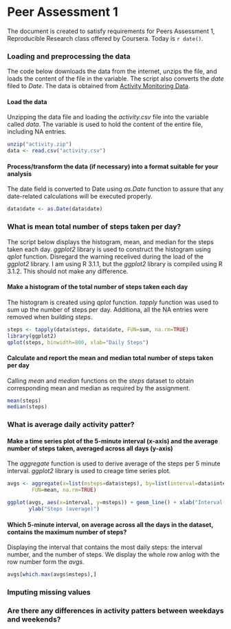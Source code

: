 # Peer Assessment 1

The document is created to satisfy requirements for Peers Assessment 1, Reproducible Research class offered by Coursera. Today is `r date()`. 

### Loading and preprocessing the data

The code below downloads the data from the internet, unzips the file, and loads the content of the file in the variable. The script also converts the *date* filed to *Date*. The data is obtained from [Activity Monitoring Data](https://d396qusza40orc.cloudfront.net/repdata%2Fdata%2Factivity.zip).

#### Load the data

Unzipping the data file and loading the *activity.csv* file into the variable called *data*.  The variable is used to hold the content of the entire file, including NA entries.

```r
unzip("activity.zip")
data <- read.csv("activity.csv")
```

#### Process/transform the data (if necessary) into a format suitable for your analysis

The date field is converted to Date using *as.Date* function to assure that any date-related calculations will be executed properly.

```r
data$date <- as.Date(data$date)
```

### What is mean total number of steps taken per day?

The script below displays the histogram, mean, and median for the steps taken each day. *ggplot2* library is used to construct the histogram using *qplot* function. Disregard the warning recelived during the load of the *ggplot2* library. I am using R 3.1.1, but the *ggplot2* library is compiled using R 3.1.2. This should not make any difference.

#### Make a histogram of the total number of steps taken each day

The histogram is created using *qplot* function. *tapply* function was used to sum up the number of steps per day. Additiona, all the NA entries were removed when building *steps*.

```r
steps <- tapply(data$steps, data$date, FUN=sum, na.rm=TRUE)
library(ggplot2)
qplot(steps, binwidth=800, xlab="Daily Steps")
```

#### Calculate and report the mean and median total number of steps taken per day

Calling *mean* and *median* functions on the *steps* dataset to obtain corresponding mean and median as required by the assignment.


```r
mean(steps)
median(steps)
```

### What is average daily activity patter?

#### Make a time series plot of the 5-minute interval (x-axis) and the average number of steps taken, averaged across all days (y-axis)

The *aggregate* function is used to derive average of the steps per 5 minute interval. *ggplot2* library is used to creage time series plot.

```r
avgs <- aggregate(x=list(msteps=data$steps), by=list(interval=data$interval), 
        FUN=mean, na.rm=TRUE)

ggplot(avgs, aes(x=interval, y=msteps)) + geom_line() + xlab("Interval (5-min)") + 
       ylab("Steps (average)") 
```

#### Which 5-minute interval, on average across all the days in the dataset, contains the maximum number of steps?

Displaying the interval that contains the most daily steps: the interval number, and the number of steps. We display the whole row anlog with the row number form the *avgs*.

```r
avgs[which.max(avgs$msteps),]
```

### Imputing missing values

### Are there any differences in activity patters between weekdays and weekends?
